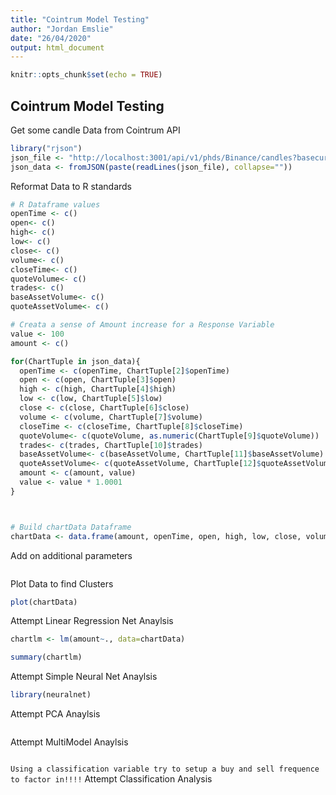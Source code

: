 ```yaml
---
title: "Cointrum Model Testing"
author: "Jordan Emslie"
date: "26/04/2020"
output: html_document
---
```


```r
knitr::opts_chunk$set(echo = TRUE)
```

## Cointrum Model Testing


Get some candle Data from Cointrum API
```r
library("rjson")
json_file <- "http://localhost:3001/api/v1/phds/Binance/candles?basecurrency=BNB&altcurrency=BTC&interval=1m&start=1587657944046&end=1587687944046&,"
json_data <- fromJSON(paste(readLines(json_file), collapse=""))
```

Reformat Data to R standards
```r

# R Dataframe values
openTime <- c()
open<- c()
high<- c()
low<- c()
close<- c()
volume<- c()
closeTime<- c()
quoteVolume<- c()
trades<- c()
baseAssetVolume<- c()
quoteAssetVolume<- c()

# Creata a sense of Amount increase for a Response Variable
value <- 100
amount <- c()

for(ChartTuple in json_data){
  openTime <- c(openTime, ChartTuple[2]$openTime)
  open <- c(open, ChartTuple[3]$open)
  high <- c(high, ChartTuple[4]$high)
  low <- c(low, ChartTuple[5]$low)
  close <- c(close, ChartTuple[6]$close)
  volume <- c(volume, ChartTuple[7]$volume)
  closeTime <- c(closeTime, ChartTuple[8]$closeTime)
  quoteVolume<- c(quoteVolume, as.numeric(ChartTuple[9]$quoteVolume))
  trades<- c(trades, ChartTuple[10]$trades)
  baseAssetVolume<- c(baseAssetVolume, ChartTuple[11]$baseAssetVolume)
  quoteAssetVolume<- c(quoteAssetVolume, ChartTuple[12]$quoteAssetVolume)
  amount <- c(amount, value)
  value <- value * 1.0001
}



# Build chartData Dataframe
chartData <- data.frame(amount, openTime, open, high, low, close, volume, closeTime, quoteVolume, trades, baseAssetVolume, quoteAssetVolume)
```


Add on additional parameters
```r

```


Plot Data to find Clusters
```r
plot(chartData)
```

Attempt Linear Regression Net Anaylsis
```r
chartlm <- lm(amount~., data=chartData)

summary(chartlm)

```


Attempt Simple Neural Net Anaylsis
```r
library(neuralnet)


```

Attempt PCA Anaylsis
```r

```

Attempt MultiModel Anaylsis
```r

```


`Using a classification variable try to setup a buy and sell frequence to factor in!!!!`
Attempt Classification Analysis
```r

```